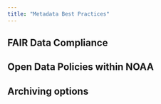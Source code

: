 ```yaml
---
title: "Metadata Best Practices"
---
```


## FAIR Data Compliance

## Open Data Policies within NOAA

## Archiving options
